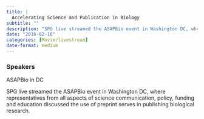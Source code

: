 ```yaml
---
title: |
  Accelerating Science and Publication in Biology
subtitle: ""
description: "SPG live streamed the ASAPBio event in Washington DC, where representatives from all aspects of science communication, policy, funding and education discussed the use of preprint serves in publishing biological research."
date: "2016-02-16"
categories: [Movie/livestream]
date-format: medium 
---
```


### Speakers  
ASAPBio in DC

SPG live streamed the ASAPBio event in Washington DC, where representatives from all aspects of science communication, policy, funding and education discussed the use of preprint serves in publishing biological research.

